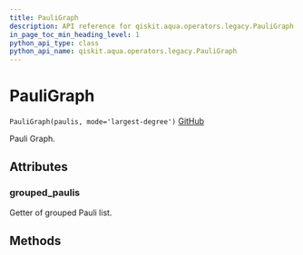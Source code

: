 ```yaml
---
title: PauliGraph
description: API reference for qiskit.aqua.operators.legacy.PauliGraph
in_page_toc_min_heading_level: 1
python_api_type: class
python_api_name: qiskit.aqua.operators.legacy.PauliGraph
---
```


# PauliGraph

<span id="qiskit.aqua.operators.legacy.PauliGraph" />

`PauliGraph(paulis, mode='largest-degree')` [GitHub](https://github.com/qiskit-community/qiskit-aqua/tree/stable/0.7/qiskit/aqua/operators/legacy/pauli_graph.py "view source code")

Pauli Graph.

## Attributes

### grouped\_paulis

Getter of grouped Pauli list.

## Methods

|   |
| - |

